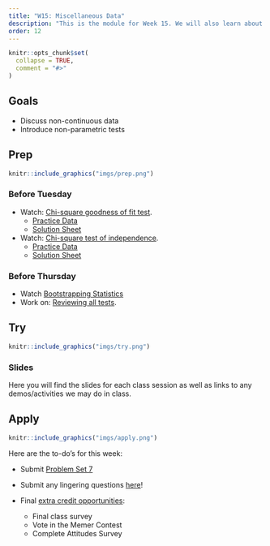 ```yaml
---
title: "W15: Miscellaneous Data"
description: "This is the module for Week 15. We will also learn about how to model data that violate assumptions or have formats that we haven't discussed yet!"
order: 12
---
```


```r
knitr::opts_chunk$set(
  collapse = TRUE,
  comment = "#>"
)
```

## Goals

- Discuss non-continuous data
- Introduce non-parametric tests

## Prep 

:::::{.card .border .border-2 .border-info}
:::: {.grid .g-0}
::: {.g-col-3}
:::: {.card-body}

```r
knitr::include_graphics("imgs/prep.png")
```

::::
:::

::: {.g-col-9}
:::: {.card-body}
### Before Tuesday

- Watch: <span style="color:#508AB0"><a href="https://bowdoin.instructure.com/courses/6949/modules/items/450222" target="_blank">Chi-square goodness of fit test</a></span>.
  - <span style="color:#508AB0"><a href="https://docs.google.com/spreadsheets/d/19SndxGzvJeeoelH5TepAwH-6WYuLer0YKzSzet9PFQ4/edit?usp=sharing" target="_blank">Practice Data</a></span>
  - <span style="color:#508AB0"><a href="https://docs.google.com/spreadsheets/d/11RbkHQ2EBg63-rV7Iakfj9m3MIdnagV6FUUkq6XsLlI/edit?usp=sharing" target="_blank">Solution Sheet</a></span>
  
- Watch: <span style="color:#508AB0"><a href="https://bowdoin.instructure.com/courses/6949/modules/items/450223" target="_blank">Chi-square test of independence</a></span>.
  - <span style="color:#508AB0"><a href="https://docs.google.com/spreadsheets/d/1rAXjOIyRcT9DbfwRmhuwbbHZjTq_Kg78m2JMJU6N6jk/edit?usp=sharing" target="_blank">Practice Data</a></span>
  - <span style="color:#508AB0"><a href="https://docs.google.com/spreadsheets/d/1qbBsoefy-vbN0J63-MKDq-3xfE2qQ6lovgP9olyHn_g/edit?usp=sharing" target="_blank">Solution Sheet</a></span>

  
### Before Thursday

- Watch <span style="color:#508AB0"><a href="https://www.youtube.com/watch?v=wbGHLj5GAdE" target="_blank">Bootstrapping Statistics</a></span>
- Work on: <span style="color:#508AB0"><a href="https://docs.google.com/document/d/18W-HAvFfGAPcYiolOVe3OT6fhzdpcFT63S9FqZYi53k/edit?usp=sharing" target="_blank">Reviewing all tests</a></span>.





::::
:::
::::
:::::

## Try {.mt-5}

:::::{.card .border .border-2 .border-info}
:::: {.grid .g-0}
::: {.g-col-3}
:::: {.card-body}

```r
knitr::include_graphics("imgs/try.png")
```

::::
:::

::: {.g-col-9}
:::: {.card-body}

### Slides

Here you will find the slides for each class session as well as links to any demos/activities we may do in class.

<!-- <a class="btn btn-outline-info" href="../../slides/W15_review.pdf" role="button" target="_blank">W15: Review Slides</a> -->

::::
:::



::::
:::::

## Apply {.mt-5}

:::::{.card .border .border-2 .border-info}
:::: {.grid .g-0}
::: {.g-col-3}
:::: {.card-body}

```r
knitr::include_graphics("imgs/apply.png")
```

::::
:::

::: {.g-col-9}
:::: {.card-body}

Here are the to-do's for this week:

- Submit <span style="color:#508AB0"><a href="https://bowdoin.instructure.com/courses/6949/modules/items/430247" target="_blank">Problem Set 7</a></span>
- Submit any lingering questions <a href="https://forms.gle/pv2XV6e1Jist7SUf7" target="_blank">here</a>!

- Final <span style="color:#508AB0"><a href="https://bowdoin.instructure.com/courses/6949/modules/items/430197" target="_blank">extra credit opportunities</a></span>:
  - Final class survey
  - Vote in the Memer Contest
  - Complete Attitudes Survey
::::
:::


::::
:::::